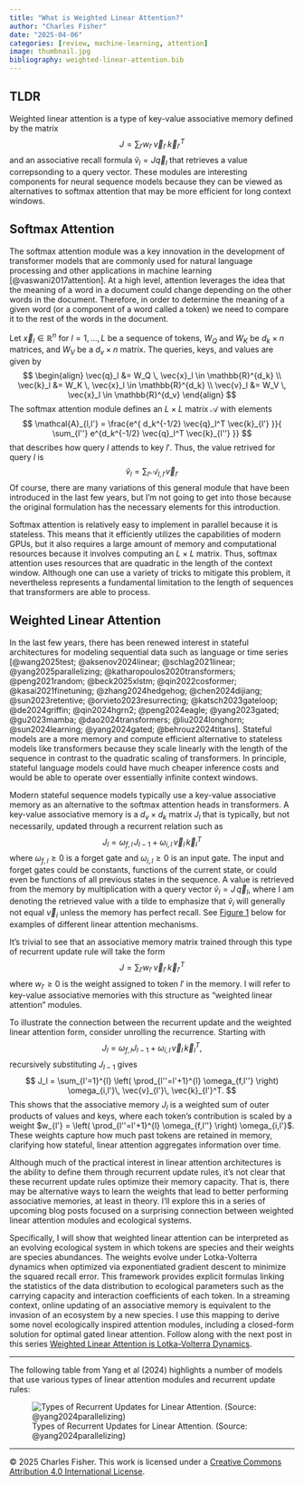 ```yaml
---
title: "What is Weighted Linear Attention?"
author: "Charles Fisher"
date: "2025-04-06"
categories: [review, machine-learning, attention]
image: thumbnail.jpg
bibliography: weighted-linear-attention.bib
---
```


## TLDR

Weighted linear attention is a type of key-value associative memory defined by the matrix
$$
\begin{equation}
J = \sum_{l'} w_{l'} \, \vec{v}_{l'} \, \vec{k}_{l'}^T
\end{equation}
$$
and an associative recall formula $\tilde{v}_l = J \vec{q}_l$ that retrieves a value correpsonding to a query vector.
These modules are interesting components for neural sequence models because they can be viewed as alternatives to 
softmax attention that may be more efficient for long context windows. 


## Softmax Attention

The softmax attention module was a key innovation in the development of transformer models that are 
commonly used for natural language processing and other applications in machine learning [@vaswani2017attention]. 
At a high level, attention leverages the idea that the meaning of a word in a document could change depending 
on the other words in the document. Therefore, in order to determine the meaning of a given word (or 
a component of a word called a token) we need to compare it to the rest of the words in the document. 

Let $\vec{x}_l \in \mathbb{R}^n$ 
for $l = 1, \ldots, L$ be a sequence of tokens, $W_Q$ and $W_K$ be $d_k \times n$ matrices, and $W_V$
be a $d_v \times n$ matrix. The queries, keys, and values are given by
$$
\begin{align}
\vec{q}_l &= W_Q \, \vec{x}_l \in \mathbb{R}^{d_k} \\
\vec{k}_l &= W_K \, \vec{x}_l \in \mathbb{R}^{d_k} \\
\vec{v}_l &= W_V \, \vec{x}_l \in \mathbb{R}^{d_v}
\end{align}
$$
The softmax attention module defines an $L \times L$ matrix $\mathcal{A}$ with elements
$$
\mathcal{A}_{l,l'} = \frac{e^{ d_k^{-1/2} \vec{q}_l^T \vec{k}_{l'} }}{ \sum_{l''} e^{d_k^{-1/2} \vec{q}_l^T \vec{k}_{l''} }}
$$
that describes how query $l$ attends to key $l'$. Thus, the value retrived for query $l$ is
$$
\tilde{v}_l = \sum_{l'} \mathcal{A}_{l,l'} \vec{v}_{l'}
$$
Of course, there are many variations of this general module that have been introduced in the last few years, but
I'm not going to get into those because the original formulation has the necessary elements for this introduction. 

Softmax attention is relatively easy to implement in parallel because it is stateless. This means that it efficiently
utilizes the capabilities of modern GPUs, but it also requires a large amount of memory and computational resources
because it involves computing an $L \times L$ matrix. Thus, softmax attention uses resources that are quadratic in the 
length of the context window. Although one can use a variety of tricks to mitigate this problem, it nevertheless 
represents a fundamental limitation to the length of sequences that transformers are able to process. 


## Weighted Linear Attention

In the last few years, there has been renewed interest in stateful architectures
for modeling sequential data such as language or time series [@wang2025test; @aksenov2024linear; 
@schlag2021linear; @yang2025parallelizing; @katharopoulos2020transformers; @peng2021random; 
@beck2025xlstm; @qin2022cosformer; @kasai2021finetuning; @zhang2024hedgehog; @chen2024dijiang; 
@sun2023retentive; @orvieto2023resurrecting; @katsch2023gateloop; @de2024griffin; @qin2024hgrn2; 
@peng2024eagle; @yang2023gated; @gu2023mamba; @dao2024transformers; @liu2024longhorn; @sun2024learning; 
@yang2024gated; @behrouz2024titans]. Stateful models are a 
more memory and compute efficient alternative to stateless models like transformers because they scale 
linearly with the length of the sequence in contrast to the quadratic scaling of transformers. 
In principle, stateful language models could have much cheaper inference costs
and would be able to operate over essentially infinite context windows. 

Modern stateful sequence models typically use a key-value associative memory as 
an alternative to the softmax attention heads in transformers.  A key-value associative memory is a 
$d_v \times d_k$ matrix $J_l$ that is typically, but not necessarily, updated through a recurrent 
relation such as
$$
\begin{equation}
J_l = \omega_{f,l} \, J_{l-1} + \omega_{i,l} \, \vec{v}_l \, \vec{k}_l^T
\end{equation}
$$
where $\omega_{f,l} \geq 0$ is a forget gate and $\omega_{i,l} \geq 0$ is an input gate. 
The input and forget gates could be constants, functions of the current state, or could 
even be functions of all previous states in the sequence. A value is retrieved from the 
memory by multiplication with a query vector $\tilde{v}_l = J \, \vec{q}_l$, where I am
denoting the retrieved value with a tilde to emphasize that $\tilde{v}_i$ will generally 
not equal $\vec{v}_i$ unless the memory has perfect recall. See [Figure 1](#fig-linear-attention) 
below for examples of different linear attention mechanisms.

It's trivial to see that an associative memory matrix trained through this type of recurrent
update rule will take the form
$$
\begin{equation}
J = \sum_{l'} w_{l'} \, \vec{v}_{l'} \, \vec{k}_{l'}^T
\end{equation}
$$
where $w_{l'} \geq 0$ is the weight assigned to token $l'$ in the memory. I will refer to 
key-value associative memories with this structure as "weighted linear attention" modules. 

To illustrate the connection between the recurrent update and the weighted linear attention form, 
consider unrolling the recurrence. Starting with
$$
J_l = \omega_{f,l} J_{l-1} + \omega_{i,l}\, \vec{v}_l\, \vec{k}_l^T,
$$
recursively substituting $J_{l-1}$ gives
$$
J_l = \sum_{l'=1}^{l} \left( \prod_{l''=l'+1}^{l} \omega_{f,l''} \right) \omega_{i,l'}\, \vec{v}_{l'}\, \vec{k}_{l'}^T.
$$
This shows that the associative memory $J_l$ is a weighted sum of outer products of values and keys, 
where each token's contribution is scaled by a weight 
$w_{l'} = \left( \prod_{l''=l'+1}^{l} \omega_{f,l''} \right) \omega_{i,l'}$. 
These weights capture how much past tokens are retained in memory, clarifying how stateful, 
linear attention aggregates information over time.

Although much of the practical interest in linear attention architectures is the ability to
define them through recurrent update rules, it's not clear that these recurrent update rules
optimize their memory capacity. That is, there may be alternative ways to learn the weights
that lead to better performing associative memories, at least in theory. I'll explore this in 
a series of upcoming blog posts focused on a surprising connection between weighted linear 
attention modules and ecological systems. 

Specifically, I will show that weighted linear attention can be interpreted as an evolving ecological
system in which tokens are species and their weights are species abundances. The weights evolve under 
Lotka-Volterra dynamics when optimized via exponentiated gradient descent to minimize the squared recall error. 
This framework provides explicit formulas linking the statistics of the data distribution to ecological parameters 
such as the carrying capacity and interaction coefficients of each token. In a streaming context, online updating 
of an associative memory is equivalent to the invasion of an ecosystem by a new species. I use this mapping to 
derive some novel ecologically inspired attention modules, including a closed-form solution for optimal gated 
linear attention. Follow along with the next post in this series 
[Weighted Linear Attention is Lotka-Volterra Dynamics](/posts/weighted-linear-attention-is-lotka-volterra/).

---

The following table from Yang et al (2024) highlights a number of models that use various
types of linear attention modules and recurrent update rules:

![Types of Recurrent Updates for Linear Attention. (Source: @yang2024parallelizing)](neurips24_poster_deltanet.jpg){#fig-linear-attention}

---

::: {.license-footer}
© 2025 Charles Fisher. This work is licensed under a [Creative Commons Attribution 4.0 International License](/license.html).
::: 